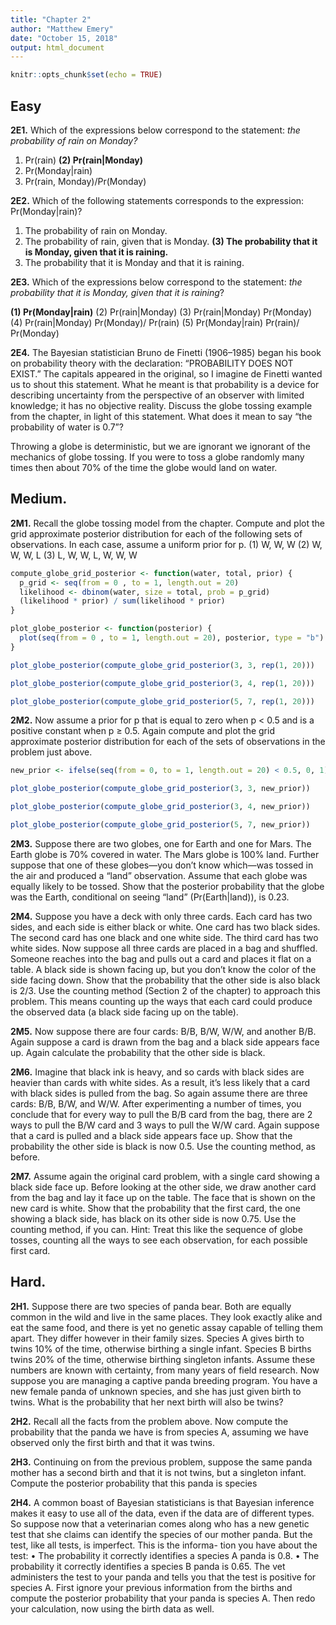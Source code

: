 ```yaml
---
title: "Chapter 2"
author: "Matthew Emery"
date: "October 15, 2018"
output: html_document
---
```


```r
knitr::opts_chunk$set(echo = TRUE)
```


## Easy

**2E1.** Which of the expressions below correspond to the statement: *the probability of rain on Monday?*

(1) Pr(rain)
**(2) Pr(rain|Monday)**
(3) Pr(Monday|rain)
(4) Pr(rain, Monday)/Pr(Monday)

**2E2.** Which of the following statements corresponds to the expression: Pr(Monday|rain)?

(1) The probability of rain on Monday.
(2) The probability of rain, given that is Monday.
**(3) The probability that it is Monday, given that it is raining.**
(4) The probability that it is Monday and that it is raining.

**2E3.** Which of the expressions below correspond to the statement: *the probability that it is Monday,
given that it is raining*?

**(1) Pr(Monday|rain)**
(2) Pr(rain|Monday)
(3) Pr(rain|Monday) Pr(Monday)
(4) Pr(rain|Monday) Pr(Monday)/ Pr(rain)
(5) Pr(Monday|rain) Pr(rain)/ Pr(Monday)

**2E4.** The Bayesian statistician Bruno de Finetti (1906–1985) began his book on probability theory
with the declaration: “PROBABILITY DOES NOT EXIST.” The capitals appeared in the original, so
I imagine de Finetti wanted us to shout this statement. What he meant is that probability is a device
for describing uncertainty from the perspective of an observer with limited knowledge; it has no
objective reality. Discuss the globe tossing example from the chapter, in light of this statement. What
does it mean to say “the probability of water is 0.7”?

Throwing a globe is deterministic, but we are ignorant we ignorant of the mechanics of globe tossing.
If you were to toss a globe randomly many times then about 70% of the time the globe would land on water.

## Medium.

**2M1.** Recall the globe tossing model from the chapter. Compute and plot the grid approximate
posterior distribution for each of the following sets of observations. In each case, assume a uniform
prior for p.
(1) W, W, W
(2) W, W, W, L
(3) L, W, W, L, W, W, W

```r
compute_globe_grid_posterior <- function(water, total, prior) {
  p_grid <- seq(from = 0 , to = 1, length.out = 20)
  likelihood <- dbinom(water, size = total, prob = p_grid)
  (likelihood * prior) / sum(likelihood * prior)
}

plot_globe_posterior <- function(posterior) {
  plot(seq(from = 0 , to = 1, length.out = 20), posterior, type = "b")
}
```

```r
plot_globe_posterior(compute_globe_grid_posterior(3, 3, rep(1, 20)))
```

```r
plot_globe_posterior(compute_globe_grid_posterior(3, 4, rep(1, 20)))
```

```r
plot_globe_posterior(compute_globe_grid_posterior(5, 7, rep(1, 20)))
```


**2M2.** Now assume a prior for p that is equal to zero when p < 0.5 and is a positive constant when
p ≥ 0.5. Again compute and plot the grid approximate posterior distribution for each of the sets of
observations in the problem just above.

```r
new_prior <- ifelse(seq(from = 0, to = 1, length.out = 20) < 0.5, 0, 1)
```

```r
plot_globe_posterior(compute_globe_grid_posterior(3, 3, new_prior))
```

```r
plot_globe_posterior(compute_globe_grid_posterior(3, 4, new_prior))
```

```r
plot_globe_posterior(compute_globe_grid_posterior(5, 7, new_prior))
```

**2M3.** Suppose there are two globes, one for Earth and one for Mars. The Earth globe is 70% covered
in water. The Mars globe is 100% land. Further suppose that one of these globes—you don’t know
which—was tossed in the air and produced a “land” observation. Assume that each globe was equally
likely to be tossed. Show that the posterior probability that the globe was the Earth, conditional on
seeing “land” (Pr(Earth|land)), is 0.23.

**2M4.** Suppose you have a deck with only three cards. Each card has two sides, and each side is either
black or white. One card has two black sides. The second card has one black and one white side. The
third card has two white sides. Now suppose all three cards are placed in a bag and shuffled. Someone
reaches into the bag and pulls out a card and places it flat on a table. A black side is shown facing up,
but you don’t know the color of the side facing down. Show that the probability that the other side is
also black is 2/3. Use the counting method (Section 2 of the chapter) to approach this problem. This
means counting up the ways that each card could produce the observed data (a black side facing up
on the table).

**2M5.** Now suppose there are four cards: B/B, B/W, W/W, and another B/B. Again suppose a card is
drawn from the bag and a black side appears face up. Again calculate the probability that the other
side is black.

**2M6.** Imagine that black ink is heavy, and so cards with black sides are heavier than cards with white
sides. As a result, it’s less likely that a card with black sides is pulled from the bag. So again assume
there are three cards: B/B, B/W, and W/W. After experimenting a number of times, you conclude that
for every way to pull the B/B card from the bag, there are 2 ways to pull the B/W card and 3 ways to
pull the W/W card. Again suppose that a card is pulled and a black side appears face up. Show that
the probability the other side is black is now 0.5. Use the counting method, as before.

**2M7.** Assume again the original card problem, with a single card showing a black side face up. Before
looking at the other side, we draw another card from the bag and lay it face up on the table. The face
that is shown on the new card is white. Show that the probability that the first card, the one showing
a black side, has black on its other side is now 0.75. Use the counting method, if you can. Hint: Treat
this like the sequence of globe tosses, counting all the ways to see each observation, for each possible
first card.

## Hard.

**2H1.** Suppose there are two species of panda bear. Both are equally common in the wild and live
in the same places. They look exactly alike and eat the same food, and there is yet no genetic assay
capable of telling them apart. They differ however in their family sizes. Species A gives birth to twins
10% of the time, otherwise birthing a single infant. Species B births twins 20% of the time, otherwise
birthing singleton infants. Assume these numbers are known with certainty, from many years of field
research.
Now suppose you are managing a captive panda breeding program. You have a new female panda
of unknown species, and she has just given birth to twins. What is the probability that her next birth
will also be twins?

**2H2.** Recall all the facts from the problem above. Now compute the probability that the panda we
have is from species A, assuming we have observed only the first birth and that it was twins.

**2H3.** Continuing on from the previous problem, suppose the same panda mother has a second birth
and that it is not twins, but a singleton infant. Compute the posterior probability that this panda is
species 

**2H4.** A common boast of Bayesian statisticians is that Bayesian inference makes it easy to use all of
the data, even if the data are of different types.
So suppose now that a veterinarian comes along who has a new genetic test that she claims can
identify the species of our mother panda. But the test, like all tests, is imperfect. This is the informa-
tion you have about the test:
• The probability it correctly identifies a species A panda is 0.8.
• The probability it correctly identifies a species B panda is 0.65.
The vet administers the test to your panda and tells you that the test is positive for species A. First
ignore your previous information from the births and compute the posterior probability that your
panda is species A. Then redo your calculation, now using the birth data as well.